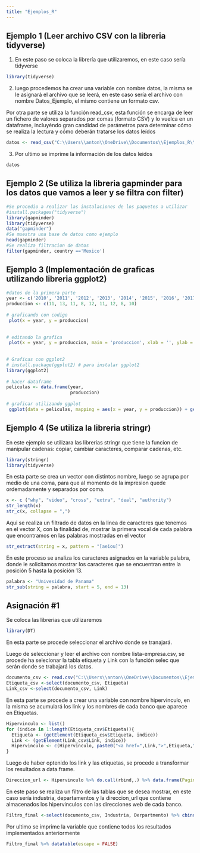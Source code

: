 ```yaml
---
title: "Ejemplos_R"
---
```


## Ejemplo 1 (Leer archivo CSV con la libreria tidyverse)

1.  En este paso se coloca la librería que utilizaremos, en este caso sería tidyverse

```r
library(tidyverse)
```

2.  luego procedemos ha crear una variable con nombre datos, la misma se le asignará el archivo que se leerá, en este caso sería el archivo con nombre Datos_Ejemplo, el mismo contiene un formato csv.

Por otra parte se utiliza la función read_csv, esta función se encarga de leer un fichero de valores separados por comas (formato CSV) y lo vuelca en un dataframe, incluyéndo gran candidad de parámetros para determinar cómo se realiza la lectura y cómo deberán tratarse los datos leídos

```r
datos <- read_csv("C:\\Users\\anton\\OneDrive\\Documentos\\Ejemplos_R\\Datos_Ejemplo.csv")
```

3.  Por ultimo se imprime la información de los datos leidos

```r
datos
```

## Ejemplo 2 (Se utiliza la libreria gapminder para los datos que vamos a leer y se filtra con filter)

```r
#Se procedio a realizar las instalaciones de los paquetes a utilizar
#install.packages("tidyverse")
library(gapminder)
library(tidyverse)
data("gapminder")
#Se muestra una base de datos como ejemplo
head(gapminder)
#Se realiza filtracion de datos
filter(gapminder, country =='Mexico')
```

## Ejemplo 3 (Implementación de graficas utilizando libreria ggplot2)

```r
#datos de la primera parte
year <- c('2010', '2011', '2012', '2013', '2014', '2015', '2016', '2017', '2018')
produccion <- c(11, 13, 11, 8, 12, 11, 12, 8, 10)
 
# graficando con codigo
 plot(x = year, y = produccion)
 
 
# editando la grafica
 plot(x = year, y = produccion, main = 'produccion', xlab = '', ylab = '', col =  'cornflowerblue', pch = 16, panel.first = grid ())
 
 
# Graficas con ggplot2
# install.package(ggplot2) # para instalar ggplot2
library(ggplot2)
 
# hacer dataframe
peliculas <- data.frame(year, 
                        produccion)
 
# graficar utilizando ggplot
 ggplot(data = peliculas, mapping = aes(x = year, y = produccion)) + geom_point() + labs(title = 'produccion')
```

## Ejemplo 4 (Se utiliza la libreria stringr)

En este ejemplo se utilizara las librerias stringr que tiene la funcion de manipular cadenas: copiar, cambiar caracteres, comparar cadenas, etc.

```r
library(stringr)
library(tidyverse)
```

En esta parte se crea un vector con distintos nombre, luego se agrupa por medio de una coma, para que al momento de la impresion quede ordemadamente y separados por coma.

```r
x <- c ("why", "video", "cross", "extra", "deal", "authority")
str_length(x)
str_c(x, collapse = ",")
```

Aqui se realiza un filtrado de datos en la linea de caracteres que tenemos en el vector X, con la finalidad de, mostrar la primera vocal de cada palabra que encontramos en las palabras mostradas en el vector

```r
str_extract(string = x, pattern = "[aeiou]")
```

En este proceso se analiza los caracteres asignados en la variable palabra, donde le solicitamos mostrar los caracteres que se encuentran entre la posición 5 hasta la posición 13.

```r
palabra <- "Univesidad de Panama"
str_sub(string = palabra, start = 5, end = 13)
```

## Asignación #1

Se coloca las librerias que utilizaremos

```r
library(DT)
```

En esta parte se procede seleccionar el archivo donde se tranajará.

Luego de seleccionar y leer el archivo con nombre lista-empresa.csv, se procede ha selecionar la tabla etiqueta y Link con la función selec que serán donde se trabajará los datos.

```r
documento_csv <- read.csv("C:\\Users\\anton\\OneDrive\\Documentos\\Ejemplos_R\\lista-empresas.csv")
Etiqueta_csv <-select(documento_csv, Etiqueta)
Link_csv <-select(documento_csv, Link)
```

En esta parte se procede a crear una variable con nombre hipervinculo, en la misma se acumulará los link y los nombres de cada banco que aparece en Etiquetas.

```r
Hipervinculo <- list()
for (indice in 1:length(Etiqueta_csv$Etiqueta)){
  Etiqueta <- (getElement(Etiqueta_csv$Etiqueta, indice))
  Link <- (getElement(Link_csv$Link, indice))
  Hipervinculo <- c(Hipervinculo, paste0("<a href=",Link,">",Etiqueta,"</a>"))
}
```

Luego de haber optenido los link y las etiquetas, se procede a transformar los resultados a data.frame.

```r
Direccion_url <- Hipervinculo %>% do.call(rbind,.) %>% data.frame(Paginas = .)
```

En este paso se realiza un filtro de las tablas que se desea mostrar, en este caso sería industria, departamentos y la direccion_url que contiene almacenados los hipervinculos con las direcciones web de cada banco.

```r
Filtro_final <-select(documento_csv, Industria, Derpartmento) %>% cbind(.,Direccion_url)
```

Por ultimo se imprime la variable que contiene todos los resultados implementados anteriormente

```r
Filtro_final %>% datatable(escape = FALSE)
```
